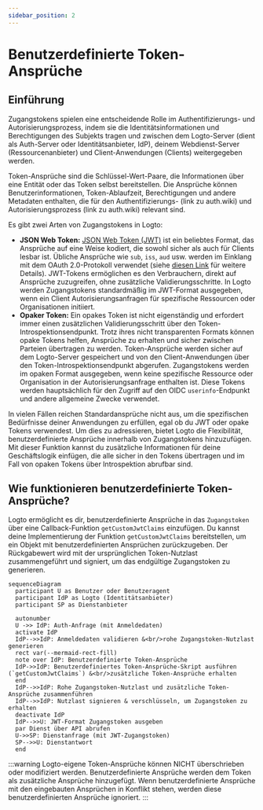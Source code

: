 ```yaml
---
sidebar_position: 2
---
```


# Benutzerdefinierte Token-Ansprüche

## Einführung

Zugangstokens spielen eine entscheidende Rolle im Authentifizierungs- und Autorisierungsprozess, indem sie die Identitätsinformationen und Berechtigungen des Subjekts tragen und zwischen dem Logto-Server (dient als Auth-Server oder Identitätsanbieter, IdP), deinem Webdienst-Server (Ressourcenanbieter) und Client-Anwendungen (Clients) weitergegeben werden.

Token-Ansprüche sind die Schlüssel-Wert-Paare, die Informationen über eine Entität oder das Token selbst bereitstellen. Die Ansprüche können Benutzerinformationen, Token-Ablaufzeit, Berechtigungen und andere Metadaten enthalten, die für den Authentifizierungs- (link zu auth.wiki) und Autorisierungsprozess (link zu auth.wiki) relevant sind.

Es gibt zwei Arten von Zugangstokens in Logto:

- **JSON Web Token:** [JSON Web Token (JWT)](https://datatracker.ietf.org/doc/html/rfc7519) ist ein beliebtes Format, das Ansprüche auf eine Weise kodiert, die sowohl sicher als auch für Clients lesbar ist. Übliche Ansprüche wie `sub`, `iss`, `aud` usw. werden im Einklang mit dem OAuth 2.0-Protokoll verwendet (siehe [diesen Link](https://datatracker.ietf.org/doc/html/rfc7519#section-4) für weitere Details). JWT-Tokens ermöglichen es den Verbrauchern, direkt auf Ansprüche zuzugreifen, ohne zusätzliche Validierungsschritte. In Logto werden Zugangstokens standardmäßig im JWT-Format ausgegeben, wenn ein Client Autorisierungsanfragen für spezifische Ressourcen oder Organisationen initiiert.
- **Opaker Token:** Ein opakes Token ist nicht eigenständig und erfordert immer einen zusätzlichen Validierungsschritt über den Token-Introspektionsendpunkt. Trotz ihres nicht transparenten Formats können opake Tokens helfen, Ansprüche zu erhalten und sicher zwischen Parteien übertragen zu werden. Token-Ansprüche werden sicher auf dem Logto-Server gespeichert und von den Client-Anwendungen über den Token-Introspektionsendpunkt abgerufen. Zugangstokens werden im opaken Format ausgegeben, wenn keine spezifische Ressource oder Organisation in der Autorisierungsanfrage enthalten ist. Diese Tokens werden hauptsächlich für den Zugriff auf den OIDC `userinfo`-Endpunkt und andere allgemeine Zwecke verwendet.

In vielen Fällen reichen Standardansprüche nicht aus, um die spezifischen Bedürfnisse deiner Anwendungen zu erfüllen, egal ob du JWT oder opake Tokens verwendest. Um dies zu adressieren, bietet Logto die Flexibilität, benutzerdefinierte Ansprüche innerhalb von Zugangstokens hinzuzufügen. Mit dieser Funktion kannst du zusätzliche Informationen für deine Geschäftslogik einfügen, die alle sicher in den Tokens übertragen und im Fall von opaken Tokens über Introspektion abrufbar sind.

## Wie funktionieren benutzerdefinierte Token-Ansprüche?

Logto ermöglicht es dir, benutzerdefinierte Ansprüche in das `Zugangstoken` über eine Callback-Funktion `getCustomJwtClaims` einzufügen. Du kannst deine Implementierung der Funktion `getCustomJwtClaims` bereitstellen, um ein Objekt mit benutzerdefinierten Ansprüchen zurückzugeben. Der Rückgabewert wird mit der ursprünglichen Token-Nutzlast zusammengeführt und signiert, um das endgültige Zugangstoken zu generieren.

```mermaid
sequenceDiagram
  participant U as Benutzer oder Benutzeragent
  participant IdP as Logto (Identitätsanbieter)
  participant SP as Dienstanbieter

  autonumber
  U ->> IdP: Auth-Anfrage (mit Anmeldedaten)
  activate IdP
  IdP-->>IdP: Anmeldedaten validieren &<br/>rohe Zugangstoken-Nutzlast generieren
  rect var(--mermaid-rect-fill)
  note over IdP: Benutzerdefinierte Token-Ansprüche
  IdP->>IdP: Benutzerdefiniertes Token-Ansprüche-Skript ausführen (`getCustomJwtClaims`) &<br/>zusätzliche Token-Ansprüche erhalten
  end
  IdP-->>IdP: Rohe Zugangstoken-Nutzlast und zusätzliche Token-Ansprüche zusammenführen
  IdP-->>IdP: Nutzlast signieren & verschlüsseln, um Zugangstoken zu erhalten
  deactivate IdP
  IdP-->>U: JWT-Format Zugangstoken ausgeben
  par Dienst über API abrufen
  U->>SP: Dienstanfrage (mit JWT-Zugangstoken)
  SP-->>U: Dienstantwort
  end
```

:::warning
Logto-eigene Token-Ansprüche können NICHT überschrieben oder modifiziert werden. Benutzerdefinierte Ansprüche werden dem Token als zusätzliche Ansprüche hinzugefügt. Wenn benutzerdefinierte Ansprüche mit den eingebauten Ansprüchen in Konflikt stehen, werden diese benutzerdefinierten Ansprüche ignoriert.
:::
